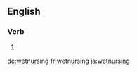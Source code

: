 {{also|wet nursing}}
==English==

===Verb===
{{head|en|present participle}}

# {{present participle of|wetnurse|lang=en|nocat=1}}

[[de:wetnursing]]
[[fr:wetnursing]]
[[ja:wetnursing]]